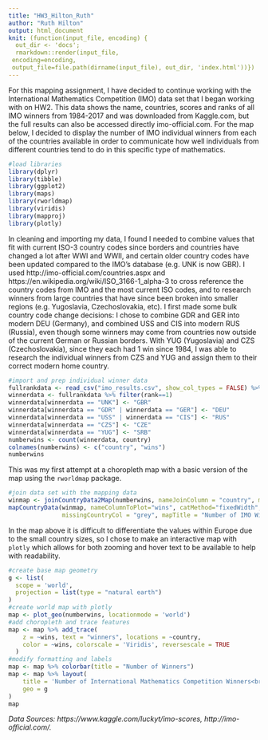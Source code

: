 ```yaml
---
title: "HW3_Hilton_Ruth"
author: "Ruth Hilton"
output: html_document
knit: (function(input_file, encoding) {
  out_dir <- 'docs';
  rmarkdown::render(input_file,
 encoding=encoding,
 output_file=file.path(dirname(input_file), out_dir, 'index.html'))})
---
```


For this mapping assignment, I have decided to continue working with the International Mathematics Competition (IMO) data set that I began working with on HW2. This data shows the name, countries, scores and ranks of all IMO winners from 1984-2017 and was downloaded from Kaggle.com, but the full results can also be accessed directly imo-official.com. For the map below, I decided to display the number of IMO individual winners from each of the countries available in order to communicate how well individuals from different countries tend to do in this specific type of mathematics. 

```r
#load libraries
library(dplyr)
library(tibble)
library(ggplot2)
library(maps)
library(rworldmap) 
library(viridis)
library(mapproj)
library(plotly)
```

In cleaning and importing my data, I found I needed to combine values that fit with current ISO-3 country codes since borders and countries have changed a lot after WWI and WWII, and certain older country codes have been updated compared to the IMO's database (e.g. UNK is now GBR). I used http://imo-official.com/countries.aspx and https://en.wikipedia.org/wiki/ISO_3166-1_alpha-3 to cross reference the country codes from IMO and the most current ISO codes, and to research winners from large countries that have since been broken into smaller regions (e.g. Yugoslavia, Czechoslovakia, etc). I first made some bulk country code change decisions: I chose to combine GDR and GER into modern DEU (Germany), and combined USS and CIS into modern RUS (Russia), even though some winners may come from countries now outside of the current German or Russian borders. With YUG (Yugoslavia) and CZS (Czechoslovakia), since they each had 1 win since 1984, I was able to research the individual winners from CZS and YUG and assign them to their correct modern home country. 

```r
#import and prep individual winner data
fullrankdata <- read_csv("imo_results.csv", show_col_types = FALSE) %>% select(country,rank) %>% group_by(country) 
winnerdata <- fullrankdata %>% filter(rank==1)
winnerdata[winnerdata == "UNK"] <- "GBR"
winnerdata[winnerdata == "GDR" | winnerdata == "GER"] <- "DEU"
winnerdata[winnerdata == "USS" | winnerdata == "CIS"] <- "RUS"
winnerdata[winnerdata == "CZS"] <- "CZE"
winnerdata[winnerdata == "YUG"] <- "SRB"
numberwins <- count(winnerdata, country)
colnames(numberwins) <- c("country", "wins")
numberwins
```
This was my first attempt at a choropleth map with a basic version of the map using the `rworldmap` package. 

```r
#join data set with the mapping data
winmap <- joinCountryData2Map(numberwins, nameJoinColumn = "country", mapResolution = "coarse")
mapCountryData(winmap, nameColumnToPlot="wins", catMethod="fixedWidth", borderCol = "black",
               missingCountryCol = "grey", mapTitle = "Number of IMO Wins since 1984")
```

In the map above it is difficult to differentiate the values within Europe due to the small country sizes, so I chose to make an interactive map with `plotly` which allows for both zooming and hover text to be available to help with readability. 

```r
#create base map geometry
g <- list(
  scope = 'world',
  projection = list(type = "natural earth")
)
#create world map with plotly 
map <- plot_geo(numberwins, locationmode = 'world')
#add choropleth and trace features
map <- map %>% add_trace(
    z = ~wins, text = "winners", locations = ~country,
    color = ~wins, colorscale = 'Viridis', reversescale = TRUE
  )
#modify formatting and labels
map <- map %>% colorbar(title = "Number of Winners")
map <- map %>% layout(
    title = 'Number of International Mathematics Competition Winners<br>since 1984 by Country of Origin',
    geo = g
)
map
```

*Data Sources: https://www.kaggle.com/luckyt/imo-scores, http://imo-official.com/.*
